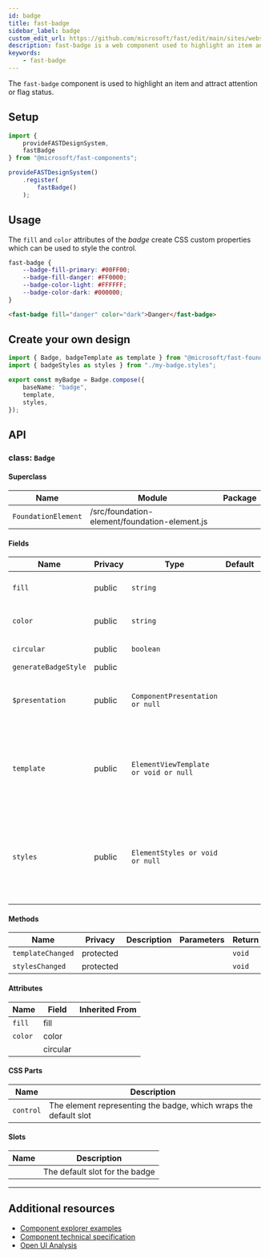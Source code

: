 ```yaml
---
id: badge
title: fast-badge
sidebar_label: badge
custom_edit_url: https://github.com/microsoft/fast/edit/main/sites/website/versioned_docs/version-legacy/components/fast-badge.mdx
description: fast-badge is a web component used to highlight an item and attract attention or flag status.
keywords:
    - fast-badge
---
```


The `fast-badge` component is used to highlight an item and attract attention or flag status.

## Setup

```ts
import {
    provideFASTDesignSystem,
    fastBadge
} from "@microsoft/fast-components";

provideFASTDesignSystem()
    .register(
        fastBadge()
    );
```

## Usage

The `fill` and `color` attributes of the *badge* create CSS custom properties which can be used to style the control.

```css
fast-badge {
    --badge-fill-primary: #00FF00;
    --badge-fill-danger: #FF0000;
    --badge-color-light: #FFFFFF;
    --badge-color-dark: #000000;
}
```

```html live
<fast-badge fill="danger" color="dark">Danger</fast-badge>
```

## Create your own design

```ts
import { Badge, badgeTemplate as template } from "@microsoft/fast-foundation";
import { badgeStyles as styles } from "./my-badge.styles";

export const myBadge = Badge.compose({
    baseName: "badge",
    template,
    styles,
});
```

## API



### class: `Badge`

#### Superclass

| Name                | Module                                        | Package |
| ------------------- | --------------------------------------------- | ------- |
| `FoundationElement` | /src/foundation-element/foundation-element.js |         |

#### Fields

| Name                 | Privacy | Type                                  | Default | Description                                                                                                                                                                         | Inherited From    |
| -------------------- | ------- | ------------------------------------- | ------- | ----------------------------------------------------------------------------------------------------------------------------------------------------------------------------------- | ----------------- |
| `fill`               | public  | `string`                              |         | Indicates the badge should have a filled style.                                                                                                                                     |                   |
| `color`              | public  | `string`                              |         | Indicates the badge should have a filled style.                                                                                                                                     |                   |
| `circular`           | public  | `boolean`                             |         | Indicates the element should be circular                                                                                                                                            |                   |
| `generateBadgeStyle` | public  |                                       |         |                                                                                                                                                                                     |                   |
| `$presentation`      | public  | `ComponentPresentation or null`       |         | A property which resolves the ComponentPresentation instance for the current component.                                                                                             | FoundationElement |
| `template`           | public  | `ElementViewTemplate or void or null` |         | Sets the template of the element instance. When undefined, the element will attempt to resolve the template from the associated presentation or custom element definition.          | FoundationElement |
| `styles`             | public  | `ElementStyles or void or null`       |         | Sets the default styles for the element instance. When undefined, the element will attempt to resolve default styles from the associated presentation or custom element definition. | FoundationElement |

#### Methods

| Name              | Privacy   | Description | Parameters | Return | Inherited From    |
| ----------------- | --------- | ----------- | ---------- | ------ | ----------------- |
| `templateChanged` | protected |             |            | `void` | FoundationElement |
| `stylesChanged`   | protected |             |            | `void` | FoundationElement |

#### Attributes

| Name    | Field    | Inherited From |
| ------- | -------- | -------------- |
| `fill`  | fill     |                |
| `color` | color    |                |
|         | circular |                |

#### CSS Parts

| Name      | Description                                                      |
| --------- | ---------------------------------------------------------------- |
| `control` | The element representing the badge, which wraps the default slot |

#### Slots

| Name | Description                    |
| ---- | ------------------------------ |
|      | The default slot for the badge |

<hr/>


## Additional resources

* [Component explorer examples](https://explore.fast.design/components/fast-badge)
* [Component technical specification](https://github.com/microsoft/fast/tree/archives/fast-foundation-3/packages/web-components/fast-foundation/src/badge/badge.spec.md)
* [Open UI Analysis](https://open-ui.org/components/badge.research)

